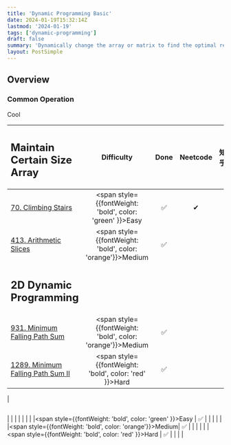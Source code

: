 ```yaml
---
title: 'Dynamic Programming Basic'
date: 2024-01-19T15:32:14Z
lastmod: '2024-01-19'
tags: ['dynamic-programming']
draft: false
summary: 'Dynamically change the array or matrix to find the optimal result'
layout: PostSimple
---
```


## Overview

### Common Operation

<div className="grid grid-cols-2 gap-4">
  <div className="col-span-2">Cool</div>
</div>

| <h2>Maintain Certain Size Array</h2>                                                                        |                            Difficulty                             | Done | Neetcode | 知乎 | 代碼隨想錄 |
| :---------------------------------------------------------------------------------------------------------- | :---------------------------------------------------------------: | :--: | :------: | :--: | :--------: |
| [70. Climbing Stairs](https://leetcode.com/problems/climbing-stairs/description)                            |  <span style={{fontWeight: 'bold', color: 'green' }}>Easy</span>  |  ✅  |    ✔    |      |            |
| [413. Arithmetic Slices](https://leetcode.com/problems/arithmetic-slices/description/)                      | <span style={{fontWeight: 'bold', color: 'orange'}}>Medium</span> |  ✅  |          |      |            |
| <h2>2D Dynamic Programming</h2>                                                                             |                                                                   |      |          |      |            |
| [931. Minimum Falling Path Sum](https://leetcode.com/problems/minimum-falling-path-sum/description/)        | <span style={{fontWeight: 'bold', color: 'orange'}}>Medium</span> |  ✅  |          |      |            |
| [1289. Minimum Falling Path Sum II](https://leetcode.com/problems/minimum-falling-path-sum-ii/description/) |  <span style={{fontWeight: 'bold', color: 'red'   }}>Hard</span>  |  ✅  |          |      |            |

| <h2></h2> | | | | | |
| []() |<span style={{fontWeight: 'bold', color: 'green' }}>Easy</span> | ✅ | | | |
| []() |<span style={{fontWeight: 'bold', color: 'orange'}}>Medium</span>| ✅ | | | |
| []() |<span style={{fontWeight: 'bold', color: 'red'   }}>Hard</span> | ✅ | | | |
